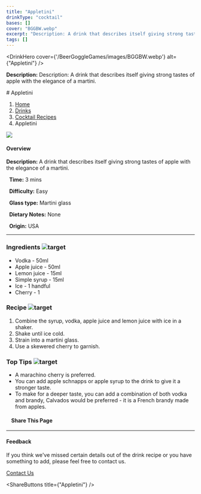 ```yaml
---
title: "Appletini"
drinkType: "cocktail"
bases: []
cover: "BGGBW.webp"
excerpt: "Description: A drink that describes itself giving strong tastes of apple with the elegance of a martini."
tags: []
---
```



<DrinkHero
  cover={'/BeerGoggleGames/images/BGGBW.webp'}
  alt={"Appletini"}
/>

<DrinkSection title="Overview" icon="/BeerGoggleGames/images/info.webp">
<p><strong>Description:</strong> Description: A drink that describes itself giving strong tastes of apple with the elegance of a martini.</p>
</DrinkSection>

<DrinkSection title="Ingredients" icon="/BeerGoggleGames/images/liquor.webp">
<!-- Add ingredients -->
</DrinkSection>

<DrinkSection title="Method" icon="/BeerGoggleGames/images/question.webp">
# Appletini

1.  [Home](/)
2.  [Drinks](drinks)
3.  [Cocktail Recipes](drinks/cocktailrecipes)
4.  Appletini

![](/images/appletini.webp)

#### Overview

**Description:** A drink that describes itself giving strong tastes of apple with the elegance of a martini.

  **Time:** 3 mins

  **Difficulty:** Easy

  **Glass type:** Martini glass

  **Dietary Notes:** None

  **Origin:** USA

* * *

### Ingredients ![target](/images/liquor.webp)

-   Vodka - 50ml
-   Apple juice - 50ml
-   Lemon juice - 15ml
-   Simple syrup - 15ml
-   Ice - 1 handful
-   Cherry - 1

### Recipe ![target](/images/rules.webp)

1.  Combine the syrup, vodka, apple juice and lemon juice with ice in a shaker.
2.  Shake until ice cold.
3.  Strain into a martini glass.
4.  Use a skewered cherry to garnish.

### Top Tips ![target](/images/lightbulb.webp)

-   A marachino cherry is preferred.
-   You can add apple schnapps or apple syrup to the drink to give it a stronger taste.
-   To make for a deeper taste, you can add a combination of both vodka and brandy, Calvados would be preferred - it is a French brandy made from apples.

####     Share This Page

[](https://www.facebook.com/sharer/sharer.php?u=beergogglegames.co.uk/Drinks/CocktailRecipes/appletini)[](https://www.instagram.com/direct/new/)[](https://twitter.com/intent/tweet?url=beergogglegames.co.uk/Drinks/CocktailRecipes/appletini)

* * *

#### Feedback

If you think we've missed certain details out of the drink recipe or you have something to add, please feel free to contact us.

  
  
  
[Contact Us](contact)
</DrinkSection>



<ShareButtons title={"Appletini"} />
<FeedbackCard></FeedbackCard>
